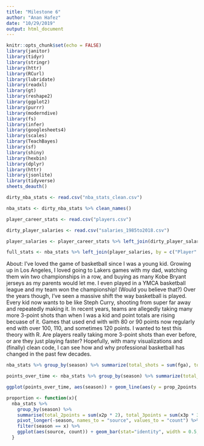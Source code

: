 ```yaml
---
title: "Milestone 6"
author: "Anan Hafez"
date: "10/29/2019"
output: html_document
---
```


```r
knitr::opts_chunk$set(echo = FALSE)
library(janitor)
library(tidyr)
library(stringr)
library(httr)
library(RCurl)
library(lubridate)
library(readxl)
library(gt)
library(reshape2)
library(ggplot2)
library(purrr)
library(moderndive)
library(fs)
library(infer)
library(googlesheets4)
library(scales)
library(TeachBayes)
library(sf)
library(shiny)
library(hexbin)
library(dplyr)
library(httr)
library(jsonlite)
library(tidyverse)
sheets_deauth()
```

```r
dirty_nba_stats <- read.csv("nba_stats_clean.csv")

nba_stats <- dirty_nba_stats %>% clean_names()
```

```r
player_career_stats <- read.csv("players.csv")

dirty_player_salaries <- read.csv("salaries_1985to2018.csv")

player_salaries <- player_career_stats %>% left_join(dirty_player_salaries, by = c("X_id" = "player_id")) %>% select(name, season_start, salary, team)
```

```r
full_stats <- nba_stats %>% left_join(player_salaries, by = c("Player" = "name", "Season" = "season_start")) 
```

About: I've loved the game of basketball since I was a young kid. Growing up in Los Angeles, I loved going to Lakers games with my dad, watching them win two championships in a row, and buying as many Kobe Bryant jerseys as my parents would let me. I even played in a YMCA basketball league and my team won the championship! (Would you believe that?) Over the years though, I've seen a massive shift the way basketball is played. Every kid now wants to be like Steph Curry, shooting from super far away and repeatedly making it. In recent years, teams are allegedly taking many more 3-point shots than when I was a kid and point totals are rising becuase of it. Games that used end with with 80 or 90 points now regularly end with over 100, 110, and sometimes 120 points. I wanted to test this theory with R. Are players really taking more 3-point shots than ever before, or are they just playing faster? Hopefully, with many visualizations and (finally) clean code, I can see how and why professional basketball has changed in the past few decades. 


```r
nba_stats %>% group_by(season) %>% summarize(total_shots = sum(fga), total_3p = sum(x3pa)) %>% mutate(prop_3p = round((total_3p/total_shots), digits = 2)) %>% ggplot(aes(x = season, y = prop_3p)) + geom_line() + labs(title = "How the 3-Point Shot grew in the NBA", x = "NBA Season", y = "Proportion of All Shots that were 3-Pointers") + scale_x_continuous(breaks = c(1980, 1985, 1990, 1995, 2000, 2005, 2010, 2015, 2020))
```

```r
points_over_time <- nba_stats %>% group_by(season) %>% summarize(total_2points = sum(x2p * 2), total_3points = sum(x3p * 3), total_ft = sum(ft), total_points = (total_2points + total_3points + total_ft), prop_2points = total_2points/total_points, prop_3points = total_3points/total_points, prop_ft = total_ft/total_points) 

ggplot(points_over_time, aes(season)) + geom_line(aes(y = prop_2points, color = "var0")) + geom_line(aes(y = prop_3points, colour = "var1")) + geom_line(aes(y = prop_ft, colour = "var2")) + ylim(0,1) + scale_colour_manual(labels = c("2 Pointer", "3 Pointer", "Free Throw"), values = c("blue", "red", "green")) + scale_x_continuous(breaks = c(1980, 1985, 1990, 1995, 2000, 2005, 2010, 2015, 2020)) + labs(title = "Sources of NBA Points Over Time", y = "Percentage of Total Points", x = "NBA Season") + theme(legend.title = element_blank())
```

```r
proportion <- function(x){
  nba_stats %>% 
    group_by(season) %>% 
    summarise(total_2points = sum(x2p * 2), total_3points = sum(x3p * 3), total_ft = sum(ft)) %>% 
    pivot_longer(-season, names_to = "source", values_to = "count") %>% 
    filter(season == x) %>% 
    ggplot(aes(source, count)) + geom_bar(stat="identity", width = 0.5, fill="tomato2")
  }
```

